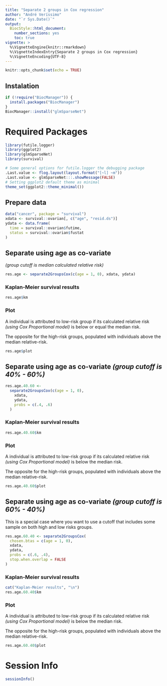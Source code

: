 ```yaml
---
title: "Separate 2 groups in Cox regression"
author: "André Veríssimo"
date: "`r Sys.Date()`"
output: 
  BiocStyle::html_document:
    number_sections: yes
    toc: true
vignette: >
  %\VignetteEngine{knitr::rmarkdown}
  %\VignetteIndexEntry{Separate 2 groups in Cox regression}
  %\VignetteEncoding{UTF-8}
--- 
```


```r
knitr::opts_chunk$set(echo = TRUE)
```

## Instalation

```r
if (!require("BiocManager")) {
  install.packages("BiocManager")
}
BiocManager::install("glmSparseNet")
```

# Required Packages

```r
library(futile.logger)
library(ggplot2)
library(glmSparseNet)
library(survival)

# Some general options for futile.logger the debugging package
.Last.value <- flog.layout(layout.format("[~l] ~m"))
.Last.value <- glmSparseNet:::.showMessage(FALSE)
# Setting ggplot2 default theme as minimal
theme_set(ggplot2::theme_minimal())
```

## Prepare data

```r
data("cancer", package = "survival")
xdata <- survival::ovarian[, c("age", "resid.ds")]
ydata <- data.frame(
  time = survival::ovarian$futime,
  status = survival::ovarian$fustat
)
```

## Separate using age as co-variate 
_(group cutoff is median calculated relative risk)_

```r
res.age <- separate2GroupsCox(c(age = 1, 0), xdata, ydata)
```

### Kaplan-Meier survival results

```r
res.age$km
```

### Plot

A individual is attributed to low-risk group if its calculated 
relative risk _(using Cox Proportional model)_ is below or equal
the median risk.

The opposite for the high-risk groups, populated with individuals 
above the median relative-risk.

```r
res.age$plot
```

## Separate using age as co-variate _(group cutoff is 40% - 60%)_

```r
res.age.40.60 <-
  separate2GroupsCox(c(age = 1, 0),
    xdata,
    ydata,
    probs = c(.4, .6)
  )
```

### Kaplan-Meier survival results

```r
res.age.40.60$km
```

### Plot

A individual is attributed to low-risk group if its calculated
relative risk _(using Cox Proportional model)_ is below the median risk.

The opposite for the high-risk groups, populated with individuals above 
the median relative-risk.

```r
res.age.40.60$plot
```

## Separate using age as co-variate _(group cutoff is 60% - 40%)_

This is a special case where you want to use a cutoff that includes
some sample on both high and low risks groups.

```r
res.age.60.40 <- separate2GroupsCox(
  chosen.btas = c(age = 1, 0),
  xdata,
  ydata,
  probs = c(.6, .4),
  stop.when.overlap = FALSE
)
```

### Kaplan-Meier survival results

```r
cat("Kaplan-Meier results", "\n")
res.age.60.40$km
```

### Plot

A individual is attributed to low-risk group if its calculated 
relative risk _(using Cox Proportional model)_ is below the median risk.

The opposite for the high-risk groups, populated with individuals above 
the median relative-risk.

```r
res.age.60.40$plot
```


# Session Info

```r
sessionInfo()
```
